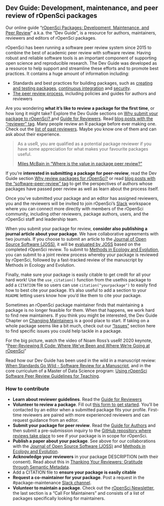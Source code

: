 ## Dev Guide: Development, maintenance, and peer review of rOpenSci packages {#devguide}

Our online guide “[rOpenSci Packages: Development, Maintenance, and Peer Review](https://devguide.ropensci.org/)” a.k.a. the “Dev Guide”, is a resource for authors, maintainers, reviewers and editors of rOpenSci packages.

rOpenSci has been running a software peer review system since 2015 to combine the best of academic peer review with software review. Having robust and reliable software tools is an important component of supporting open science and reproducible research. The Dev Guide was developed as a resource to help support and streamline these efforts and to promote best practices. It contains a huge amount of information including:

*    Standards and best practices for building packages, such as [creating and testing packages](https://devguide.ropensci.org/building.html), [continuous integration](https://devguide.ropensci.org/ci.html) and [security](https://devguide.ropensci.org/package-development-security-best-practices.html).
*   [The peer review process](https://devguide.ropensci.org/softwarereviewintro.html), including policies and guides for authors and reviewers 

Are you wondering **what it’s like to review a package for the first time**, or how long it might take? Explore the Dev Guide sections on [Why submit your package to rOpenSci? a](https://devguide.ropensci.org/softwarereviewintro.html#whysubmit)nd [Guide for Reviewers](https://devguide.ropensci.org/reviewerguide.html). Read [blog posts with the “reviewer” tag](https://ropensci.org/tags/reviewer/). Many people review an R package before ever making one. Check out the [list of past reviewers](https://devguide.ropensci.org/softwarereviewintro.html#reviewers). Maybe you know one of them and can ask about their experience. 

> As a useR, you are qualified as a potential package reviewer if you have some appreciation for what makes your favourite packages useful.
> 
> [Miles McBain in "Where is the value in package peer review?"](https://ropensci.org/blog/2018/04/06/peer-review-value/)

If you’re **interested in submitting a package for peer-review**, read the Dev Guide section [Why review packages for rOpenSci?](https://devguide.ropensci.org/softwarereviewintro.html#whyreview) or read [blog posts with the “software-peer-review” tag](https://ropensci.org/tags/software-peer-review/) to get the perspectives of authors whose packages have passed peer review as well as learn about the process itself.

Once you’ve submitted your package and an editor has assigned reviewers, you and the reviewers will be invited to join rOpenSci’s [Slack](#channels-slack) workspace where you can connect more directly with members of the rOpenSci community, including other reviewers, package authors, users, and the rOpenSci staff and leadership team.

When you submit your package for review, **consider also publishing a journal article about your package**. We have collaborative agreements with two journals. If you choose to submit an article to the [Journal of Open Source Software (JOSS)](https://joss.theoj.org/), it will be [evaluated by JOSS](https://devguide.ropensci.org/guide-for-authors.html) based on the completed rOpenSci review. To submit to [Methods in Ecology and Evolution](https://ropensci.org/blog/2017/11/29/review-collaboration-mee/), you can submit to a joint review process whereby your package is reviewed by rOpenSci, followed by a fast-tracked review of the manuscript by Methods in Ecology and Evolution.

Finally, make sure your package is easily citable to get credit for all your hard work! Use the `use_citation()` function from the usethis package to add a `CITATION` file so users can use `citation("yourpackage")` to easily find how to best cite your package. It's also useful to add a section to your `README` letting users know how you'd like them to cite your package. 

Sometimes an rOpenSci package maintainer finds that maintaining a package is no longer feasible for them. When that happens, we work hard to find new maintainers. If you think you might be interested, the Dev Guide Chapter on [Changing Maintainers](https://devguide.ropensci.org/changing-maintainers.html) is a good place to start. If taking on a whole package seems like a bit much, check out our [“Issues”](#issues) section here to find specific issues you could help tackle in a package.

For the big picture, watch the video of Noam Ross’s useR! 2020 keynote, “[Peer-Reviewing R Code: Where We've Been and Where We're Going at rOpenSci](https://youtu.be/iJnn_9xKkqk)” 

Read how our Dev Guide has been used in the wild in a manuscript review: [When Standards Go Wild - Software Review for a Manuscript](https://ropensci.org/blog/2019/04/18/wild-standards/), and in the core curriculum of a Master of Data Science program: [Using rOpenSci Software Peer Review Guidelines for Teaching](https://ropensci.org/blog/2019/08/27/software-peer-review-guidelines-for-teaching/).


### How to contribute

*   **Learn about reviewer guidelines**. Read the [Guide for Reviewers](https://devguide.ropensci.org/reviewerguide.html)
*   **Volunteer to review a package**. Fill out [this form to get started](https://ropensci.org/onboarding/). You’ll be contacted by an editor when a submitted package fits your profile. First-time reviewers are paired with more experienced reviewers and can request guidance from an editor.
*   **Submit your package for peer review**. Read the [Guide for Authors](https://devguide.ropensci.org/guide-for-authors.html) and then submit a pre-submission inquiry to the [GitHub repository where reviews take place](https://github.com/ropensci/software-review/issues) to see if your package is in scope for rOpenSci.
*   **Publish a paper about your package**. See above for our collaborations with the [Journal of Open Source Software (JOSS)](https://joss.theoj.org/) and [Methods in Ecology and Evolution](https://ropensci.org/blog/2017/11/29/review-collaboration-mee/).
*   **Acknowledge your reviewers** in your package DESCRIPTION (with their consent). Read about this in [Thanking Your Reviewers: Gratitude through Semantic Metadata](https://ropensci.org/blog/2018/03/16/thanking-reviewers-in-metadata/). 
*   Add a CITATION file to **ensure your package is easily citable**
*   **Request a co-maintainer for your package**. Post a request in the  #package-maintenance [Slack channel](#channels-Slack).
*   **Volunteer to maintain a package**. Check out the [rOpenSci Newsletter](https://news.ropensci.org/), the last section is a “Call For Maintainers” and consists of a list of packages specifically looking for maintainers.
